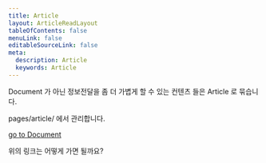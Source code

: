 ```yaml
---
title: Article
layout: ArticleReadLayout
tableOfContents: false
menuLink: false
editableSourceLink: false
meta:
  description: Article
  keywords: Article
---
```

  
Document 가 아닌  정보전달을 좀 더 가볍게 할 수 있는 컨텐츠 들은 Article 로 묶습니다. 

pages/article/ 에서 관리합니다.

[go to Document](/document/)

위의 링크는 어떻게 가면 될까요?